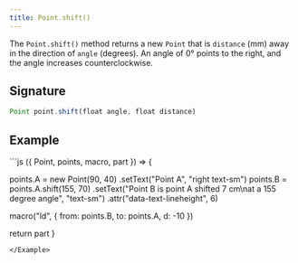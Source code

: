 ```yaml
---
title: Point.shift()
---
```


The `Point.shift()` method returns a new `Point` that is `distance` (mm) away
in the direction of `angle` (degrees).  An angle of 0° points to the right, and
the angle increases counterclockwise.

## Signature

```js
Point point.shift(float angle, float distance)
```

## Example

<Example caption="An example of the Point.shift() method">
```js
({ Point, points, macro, part }) => {

  points.A = new Point(90, 40)
    .setText("Point A", "right text-sm")
  points.B = points.A.shift(155, 70)
    .setText("Point B is point A shifted 7 cm\nat a 155 degree angle", "text-sm")
    .attr("data-text-lineheight", 6)

  macro("ld", {
    from: points.B,
    to: points.A,
    d: -10
  })

  return part
}
```
</Example>
